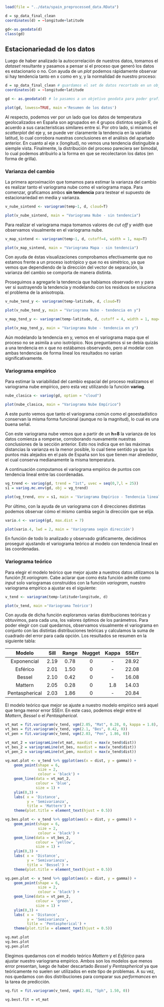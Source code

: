 
```{r s2.setup, include=FALSE}

load(file = "../data/spain_preprocessed_data.RData")

d = sp_data_final_clean
coordinates(d) = ~longitude+latitude

gd<-as.geodata(d)
class(gd)
```

## Estacionariedad de los datos

Luego de haber analizado la autocorrelación de nuestros datos, tomamos el *dataset* 
resultante y pasamos a pensar si el proceso que generó los datos es estacionario o no. 
Con ayuda de un *plot* podemos rápidamente observar si hay tendencia tanto en x como en y,
y la normalidad de nuestro proceso:

```{r trend}
d = sp_data_final_clean # guardamos el set de datos recortado en un objeto
coordinates(d) = ~longitude+latitude

gd <- as.geodata(d) # lo pasamos a un objetivo geodata para poder graficarlo

```

```{r}
plot(gd, lowess=TRUE, main ='Resumen de los datos')


```


Al respecto, podemos ver por un lado que los datos de temperatura geolocalizados en España
son agrupados en 4 grupos distintos según R, de acuerdo a sus caracteristicas similares 
entre sí. Por otro lado, si miramos el *scatterplot* del eje y, se puede ver claramente la
tendencia en la variable latitud, lo cual corrobora nuestras conclusiones en el análisis 
del apartado anterior. En cuanto al eje x (longitud), no vemos una tendencia distinguible 
a siemple vista. Finalmente, la distribución del proceso pareciera ser bimodal, lo cual 
podemos atribuirlo a la forma en que se recolectaron los datos (en forma de grilla).  

### Varianza del cambio

La primera aproximación que tomamos para estimar la varianza del cambio es realizar tanto
el variograma nube como el variograma mapa. Para comenzar, graficamos ambos **sin tendencia** para 
testear el supuesto de estacionariedad en media y varianza.

```{r variog.nube}
v_nube_sintend <- variogram(temp~1, d, cloud=T)

```

```{r, echo=FALSE}
plot(v_nube_sintend, main = "Variograma Nube - sin tendencia") 

```


Para realizar el variograma mapa tomamos valores de *cut off* y *width* que observamos 
visualmente en el variograma nube.

```{r variog.mapa}
v_map_sintend <- variogram(temp~1, d, cutoff=4, width = 1, map=T)

```
```{r, echo=FALSE}
plot(v_map_sintend, main = "Variograma Mapa - sin tendencia")

```



Con ayuda de éstas visualizaciones comprobamos efectivamente que no estamos frente a un 
proceso isotrópico y que no es simétrico, ya que vemos que dependiendo de la dirección del
vector de separación, la varianza del cambio se comporta de manera distinta.  

Proseguimos a agregarle la tendencia que habíamos observado en y para ver si sustrayendo 
la tendencia y modelando con los residuos se soluciona el problema de la anisotropía. 

```{r variog.nube.tend, warning = FALSE}
v_nube_tend_y <- variogram(temp~latitude, d, cloud=T)

```

```{r, echo=FALSE}
plot(v_nube_tend_y, main = "Variograma Nube - tendencia en y")
```

```{r variog.map.tend, warning = FALSE}
v_map_tend_y <- variogram(temp~latitude, d, cutoff = 4, width = 1, map=T)

```

```{r, echo=FALSE}
plot(v_map_tend_y, main = "Variograma Nube - tendencia en y")

```


Aún modelando la tendencia en y, vemos en el variograma mapa que el proceso no se asimila a
uno isotrópico. Nos preguntamos si se debía quizás a una tendencia en x que no estábamos 
observando, pero al modelar con ambas tendencias de forma lineal los resultados no varían 
significativamente.

### Variograma empírico

Para estimar la variabilidad del cambio espacial del proceso realizamos el variograma nube
empírico, pero esta vez utilizando la función **variog**.

```{r variog.emp, results='hide', message = FALSE}
nube_clasica <- variog(gd, option = "cloud")

```

```{r, echo=FALSE}
plot(nube_clasica, main = "Variograma Nube Empírico")

```


A este punto vemos que tanto el variograma común como el geoestadístico conservan la misma
forma funcional (aunque no la magnitud), lo cual es una buena señal.

Con este variograma nube vemos que a partir de un **h=8** la varianza de los datos 
comienza a romperse, corroborando nuevamente nuestras conclusiones de la sección anterior.
Esto nos indica que en las máximas distancias la varianza es la menor posible, lo cual
tiene sentido ya que los puntos más alejados en el país de España son los que tienen mar
alrededor, el cual conserva medianamente la misma temperatura. 

A continuación computamos el variograma empírico de puntos con tendencia lineal entre las
coordenadas.

```{r variog.emp2, results='hide', message = FALSE}
vg_trend <- variog(gd, trend = "1st", uvec = seq(0,7,l = 25))
s1 = variog.mc.env(gd, obj = vg_trend)

```

```{r, echo=FALSE}
plot(vg_trend, env = s1, main = 'Variograma Empírico - Tendencia lineal')

```


Por último, con la ayuda de un variograma con 4 direcciones distintas podemos observar
cómo el mismo cambia según la dirección que se elija.

```{r variog.dir, results='hide', message = FALSE}
vario.4 <- variog4(gd, max.dist = 7)

```

```{r, echo=FALSE}
plot(vario.4, lwd = 2, main = 'Variograma según dirección')

```



En función de todo lo analizado y observado gráficamente, decidimos proseguir ajustando el
variograma teórico al modelo con tendencia lineal en las coordenadas. 

### Variograma teórico

Para elegir el modelo teórico que mejor ajuste a nuestros datos utilizamos la función 
*fit.variogram*. Cabe aclarar que como ésta función admite como *input* solo
variogramas construídos con la función *variogram*, nuestro variograma empírico a ajustar
es el siguiente:

```{r variog.wtend}
v_tend <- variogram(temp~latitude+longitude, d)

```

```{r, echo=FALSE}
plot(v_tend, main ='Variograma Teórico')
```


Con ayuda de dicha función exploramos varias distribuciones teóricas y 
obtuvimos, para cada una, los valores óptimos de los parámetros. Para poder
elegir con cual quedarnos, observamos visualmente el variograma en conjunto con las distintas distribuciones
teóricas y calculamos la suma de cuadrado del error para cada opción. Los resultados se
resumen en la siguiente tabla: 

| Modelo         | Sill  | Range | Nugget | Kappa | SSErr |
| :---:          | :---: | :---: | :---:  | :---: | :---: |
| Exponencial    | 2.19  | 0.78  | 0      | -     |28.92  |    
| Esférico       | 2.01  | 1.50  | 0      | -     |22.08  |
| Bessel         | 2.10  | 0.42  | 0      | -     |16.08  |
| Mattern        | 2.05  | 0.28  | 0      | 1.8   |14.03  |
| Pentaspherical | 2.03  | 1.86  | 0      | -     |20.84  |

El modelo teórico que mejor se ajuste a nuestro modelo empírico será aquel que tenga menor
error SSErr. En este caso, podemos elegir entre el *Mattern*, *Bessel* o el
*Pentaspherical*. 

```{r variog.fitting}
vt_mat = fit.variogram(v_tend, vgm(2.05, "Mat", 0.28, 0, kappa = 1.8), fit.kappa = T)
vt_bes = fit.variogram(v_tend, vgm(2.1, "Bes", 0.42, 0))
vt_pen = fit.variogram(v_tend, vgm(2.03, "Pen", 1.86, 0))

```

```{r, echo=FALSE}
vt_mat_2 = variogramLine(vt_mat, maxdist = max(v_tend$dist))
vt_bes_2 = variogramLine(vt_bes, maxdist = max(v_tend$dist))
vt_pen_2 = variogramLine(vt_pen, maxdist = max(v_tend$dist))

vg.mat.plot <- v_tend %>% ggplot(aes(x = dist, y = gamma)) +
    geom_point(shape = 6,
               size = 2,
               colour = 'black') +
    geom_line(data = vt_mat_2,
              colour = 'blue',
              size = 1) +
    ylim(0,3) +
    labs( x = 'Distance',
          y = 'Semivarianza',
          title = 'Mattern') +
    theme(plot.title = element_text(hjust = 0.5))

vg.bes.plot <- v_tend %>% ggplot(aes(x = dist, y = gamma)) +
    geom_point(shape = 6,
               size = 2,
               colour = 'black') +
    geom_line(data = vt_bes_2,
              colour = 'yellow',
              size = 1) +
    ylim(0,3) +
    labs( x = 'Distance',
          y = 'Semivarianza',
          title = 'Bessel') +
    theme(plot.title = element_text(hjust = 0.5))

vg.pen.plot <- v_tend %>% ggplot(aes(x = dist, y = gamma)) +
    geom_point(shape = 6,
               size = 2,
               colour = 'black') +
    geom_line(data = vt_pen_2,
              colour = 'green',
              size = 1) +
    ylim(0,3) +
    labs( x = 'Distance',
          y = 'Semivarianza',
          title = 'Pentaspherical') +
    theme(plot.title = element_text(hjust = 0.5))
```

```{r variog.plot, figures-side, fig.show="hold", out.width="100%", echo=FALSE}
vg.mat.plot
vg.bes.plot
vg.pen.plot

```


Elegimos quedarnos con el modelo teórico *Mattern* y el *Esférico* para ajustar nuestro variograma empírico. Ambos son los modelos que menos error presentan, luego de haber descartado *Bessel* y *Pentaspherical* ya que teóricamente no suelen ser utilizados en este tipo de problemas. A su vez, nos quedamos con dos distribuciones para comparar sus *performances* en la tarea de predicción.  


```{r output.fits, echo = F, message = F}
vg.fit = fit.variogram(v_tend, vgm(2.01, "Sph", 1.50, 0))

vg.best.fit = vt_mat
```
